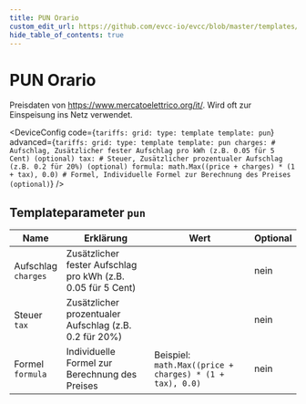 ```yaml
---
title: PUN Orario
custom_edit_url: https://github.com/evcc-io/evcc/blob/master/templates/definition/tariff/pun.yaml
hide_table_of_contents: true
---
```



# PUN Orario

<div className="device-detail-container">
  <div className="device-detail-content">
    <DeviceFeatures features="Italien" />

Preisdaten von https://www.mercatoelettrico.org/it/. Wird oft zur Einspeisung ins Netz verwendet.


<DeviceConfig code={`tariffs:
    grid:
      type: template
      template: pun`} advanced={`tariffs:
    grid:
      type: template
      template: pun
      charges: # Aufschlag, Zusätzlicher fester Aufschlag pro kWh (z.B. 0.05 für 5 Cent) (optional)
      tax: # Steuer, Zusätzlicher prozentualer Aufschlag (z.B. 0.2 für 20%) (optional)
      formula: math.Max((price + charges) * (1 + tax), 0.0) # Formel, Individuelle Formel zur Berechnung des Preises (optional)`} />
  </div>
  <div className="device-detail-icon">
    <evcc-icon
      type="tariff"
      name="pun-orario"
      size="400px"
      alt="PUN Orario"
      className="device-detail-icon-img"
    ></evcc-icon>
  </div>
</div>

## Templateparameter `pun`

| Name | Erklärung | Wert | Optional |
|-----------|-----------|------|----------|
| Aufschlag<br/>`charges` | Zusätzlicher fester Aufschlag pro kWh (z.B. 0.05 für 5 Cent) |  | nein |
| Steuer<br/>`tax` | Zusätzlicher prozentualer Aufschlag (z.B. 0.2 für 20%) |  | nein |
| Formel<br/>`formula` | Individuelle Formel zur Berechnung des Preises | Beispiel: `math.Max((price + charges) * (1 + tax), 0.0)` | nein |

